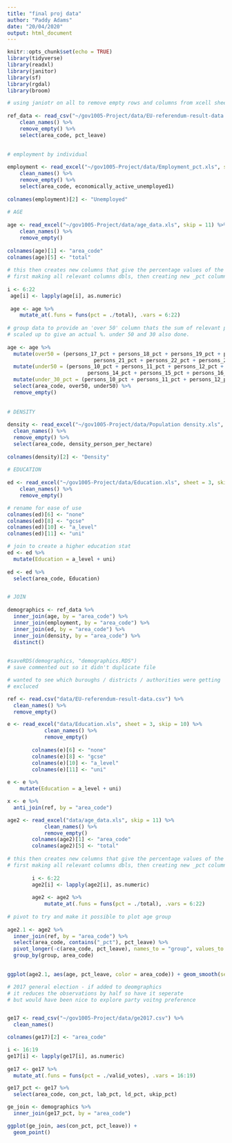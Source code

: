 ```yaml
---
title: "final proj data"
author: "Paddy Adams"
date: "20/04/2020"
output: html_document
---
```


```r
knitr::opts_chunk$set(echo = TRUE)
library(tidyverse)
library(readxl)
library(janitor)
library(sf)
library(rgdal)
library(broom)


```

```r

# using janiotr on all to remove empty rows and columns from xcell sheets
        
ref_data <- read_csv("~/gov1005-Project/data/EU-referendum-result-data.csv") %>% 
    clean_names() %>% 
    remove_empty() %>% 
    select(area_code, pct_leave)
        

# employment by individual
        
employment <- read_excel("~/gov1005-Project/data/Employment_pct.xls", skip = 11) %>% 
    clean_names() %>% 
    remove_empty() %>% 
    select(area_code, economically_active_unemployed1)
        
colnames(employment)[2] <- "Unemployed"
        
# AGE
        
age <- read_excel("~/gov1005-Project/data/age_data.xls", skip = 11) %>% 
    clean_names() %>% 
    remove_empty()
  
colnames(age)[1] <- "area_code"
colnames(age)[5] <- "total"
        
# this then creates new columns that give the percentage values of the total, giving plottable data
# first making all relevant columns dbls, then creating new _pct columns using '.' / total
        
i <- 6:22
 age[i] <- lapply(age[i], as.numeric)
        
 age <- age %>%
    mutate_at(.funs = funs(pct = ./total), .vars = 6:22)
        
# group data to provide an 'over 50' column thats the sum of relevant percentages. Also
# scaled up to give an actual %. under 50 and 30 also done. 
        
age <- age %>% 
  mutate(over50 = (persons_17_pct + persons_18_pct + persons_19_pct + persons_20_pct + 
                            persons_21_pct + persons_22_pct + persons_23_pct) * 100) %>% 
  mutate(under50 = (persons_10_pct + persons_11_pct + persons_12_pct + persons_13_pct + 
                          persons_14_pct + persons_15_pct + persons_16_pct) * 100) %>% 
  mutate(under_30_pct = (persons_10_pct + persons_11_pct + persons_12_pct) * 100) %>% 
  select(area_code, over50, under50) %>% 
  remove_empty()
        
        
# DENSITY
        
density <- read_excel("~/gov1005-Project/data/Population density.xls", sheet = 2, skip = 11) %>% 
  clean_names() %>% 
  remove_empty() %>% 
  select(area_code, density_person_per_hectare)
        
colnames(density)[2] <- "Density"
        
# EDUCATION 
        
ed <- read_excel("~/gov1005-Project/data/Education.xls", sheet = 3, skip = 10) %>% 
    clean_names() %>% 
    remove_empty()

# rename for ease of use 
colnames(ed)[6] <- "none"
colnames(ed)[8] <- "gcse"
colnames(ed)[10] <- "a_level"
colnames(ed)[11] <- "uni"

# join to create a higher education stat 
ed <- ed %>% 
  mutate(Education = a_level + uni)
        
ed <- ed %>% 
  select(area_code, Education)


# JOIN
        
demographics <- ref_data %>% 
  inner_join(age, by = "area_code") %>% 
  inner_join(employment, by = "area_code") %>% 
  inner_join(ed, by = "area_code") %>% 
  inner_join(density, by = "area_code") %>% 
  distinct()
        

#saveRDS(demographics, "demographics.RDS")
# save commented out so it didn't duplicate file

```

```r

# wanted to see which buroughs / districts / authorities were getting 
# excluced 

ref <- read.csv("data/EU-referendum-result-data.csv") %>% 
  clean_names() %>% 
  remove_empty()

e <- read_excel("data/Education.xls", sheet = 3, skip = 10) %>% 
            clean_names() %>% 
            remove_empty()
        
        colnames(e)[6] <- "none"
        colnames(e)[8] <- "gcse"
        colnames(e)[10] <- "a_level"
        colnames(e)[11] <- "uni"
        
e <- e %>% 
    mutate(Education = a_level + uni)

x <- e %>% 
  anti_join(ref, by = "area_code")


```

```r

age2 <- read_excel("data/age_data.xls", skip = 11) %>% 
            clean_names() %>% 
            remove_empty()
        colnames(age2)[1] <- "area_code"
        colnames(age2)[5] <- "total"
        
# this then creates new columns that give the percentage values of the total, giving plottable data
# first making all relevant columns dbls, then creating new _pct columns using '.' / total
        
        i <- 6:22
        age2[i] <- lapply(age2[i], as.numeric)
        
        age2 <- age2 %>%
            mutate_at(.funs = funs(pct = ./total), .vars = 6:22)
        
# pivot to try and make it possible to plot age group 
        
age2.1 <- age2 %>% 
  inner_join(ref, by = "area_code") %>% 
  select(area_code, contains("_pct"), pct_leave) %>% 
  pivot_longer(-c(area_code, pct_leave), names_to = "group", values_to = "age") %>% 
  group_by(group, area_code)
  

ggplot(age2.1, aes(age, pct_leave, color = area_code)) + geom_smooth(se = F) + theme(legend = F)

```

```r

# 2017 general election - if added to deomgraphics
# it reduces the observations by half so have it seperate
# but would have been nice to explore party voitng preference 


ge17 <- read_csv("~/gov1005-Project/data/ge2017.csv") %>% 
  clean_names() 

colnames(ge17)[2] <- "area_code"

i <- 16:19
ge17[i] <- lapply(ge17[i], as.numeric)
        
ge17 <- ge17 %>%
  mutate_at(.funs = funs(pct = ./valid_votes), .vars = 16:19)

ge17_pct <- ge17 %>% 
  select(area_code, con_pct, lab_pct, ld_pct, ukip_pct)

ge_join <- demographics %>% 
  inner_join(ge17_pct, by = "area_code")

ggplot(ge_join, aes(con_pct, pct_leave)) +
  geom_point()

```








